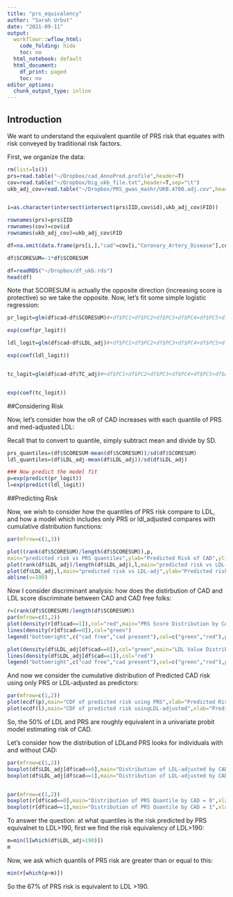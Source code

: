 ```yaml
---
title: "prs_equivalency"
author: "Sarah Urbut"
date: "2021-09-11"
output: 
  workflowr::wflow_html:
    code_folding: hide
    toc: no
  html_notebook: default
  html_document:
    df_print: paged
    toc: no
editor_options:
  chunk_output_type: inline
---
```


## Introduction

We want to understand the equivalent quantile of PRS risk that equates with risk conveyed by traditional risk factors.

First, we organize the data:
```r
rm(list=ls())
prs=read.table("~/Dropbox/cad_AnnoPred.profile",header=T)
cov=read.table("~/Dropbox/big_ukb_file.txt",header=T,sep="\t")
ukb_adj_cov=read.table("~/Dropbox/PRS_gwas_mashr/UKB.4700.adj.cov",header=T)


i=as.character(intersect(intersect(prs$IID,cov$id),ukb_adj_cov$FID))

rownames(prs)=prs$IID
rownames(cov)=cov$id
rownames(ukb_adj_cov)=ukb_adj_cov$FID

df=na.omit(data.frame(prs[i,],"cad"=cov[i,"Coronary_Artery_Disease"],cov[i,c("PC1","PC2","PC3","PC4","PC5")],ukb_adj_cov[i,c(3:7)]))

df$SCORESUM=-1*df$SCORESUM
```

```r
df=readRDS("~/Dropbox/df_ukb.rds")
head(df)
```


Note that SCORESUM is actually the opposite direction (increasing score is protective) so we take the opposite. Now, let's fit some simple logistic regression:

```r
pr_logit=glm(df$cad~df$SCORESUM)#+df$PC1+df$PC2+df$PC3+df$PC4+df$PC5+df$AGE+df$SEX)

exp(coef(pr_logit))

ldl_logit=glm(df$cad~df$LDL_adj)#+df$PC1+df$PC2+df$PC3+df$PC4+df$PC5+df$AGE+df$SEX)

exp(coef(ldl_logit))


tc_logit=glm(df$cad~df$TC_adj)#+df$PC1+df$PC2+df$PC3+df$PC4+df$PC5+df$AGE+df$SEX)


exp(coef(tc_logit))
```

##Considering Risk

Now, let's consider how the oR of CAD increases with each quantile of PRS and med-adjusted LDL:

Recall that to convert to quantile, simply subtract mean and divide by SD.

```r
prs_quantiles=(df$SCORESUM-mean(df$SCORESUM))/sd(df$SCORESUM)
ldl_quantiles=(df$LDL_adj-mean(df$LDL_adj))/sd(df$LDL_adj)

### Now predict the model fit
p=exp(predict(pr_logit))
l=exp(predict(ldl_logit))

```

##Predicting Risk

Now, we wish to consider how the quantiles of PRS risk compare to LDL, and how a model which includes only PRS or ldl_adjusted compares with cumulative distribution functions:


```r


par(mfrow=c(1,3))

plot((rank(df$SCORESUM)/length(df$SCORESUM)),p,
main="predicted risk vs PRS quantiles",ylab="Predicted Risk of CAD",ylim=c(0.90,1.20),xlab="quantile")
plot(rank(df$LDL_adj)/length(df$LDL_adj),l,main="predicted risk vs LDL-adj quantiles",ylab="Predicted risk of CAD",ylim=c(0.90,1.20),xlab="quantile")
plot(df$LDL_adj,l,main="predicted risk vs LDL-adj",ylab="Predicted risk of CAD",ylim=c(0.90,1.20))
abline(v=190)
```

Now I consider discriminant analysis: how does the distirbution of CAD and LDL score discriminate between CAD and CAD free folks:
```r
r=(rank(df$SCORESUM)/length(df$SCORESUM))
par(mfrow=c(1,2))
plot(density(r[df$cad==1]),col="red",main="PRS Score Distribution by CAD class",xlab="Quantile Score")
lines(density(r[df$cad==0]),col="green")
legend("bottomright",c("cad free","cad present"),col=c("green","red"),pch=1)

plot(density(df$LDL_adj[df$cad==0]),col="green",main="LDL Value Distribution by CAD class",xlab="quantile LDL-adjusted")
lines(density(df$LDL_adj[df$cad==1]),col="red")
legend("bottomright",c("cad free","cad present"),col=c("green","red"),pch=1)
```

And now we consider the cumulative distribution of Predicted CAD risk using only PRS or LDL-adjusted as predictors:

```r
par(mfrow=c(1,2))
plot(ecdf(p),main="CDF of predicted risk using PRS",xlab="Predicted Risk")
plot(ecdf(l),main="CDF of predicted risk usingLDL-adjusted",xlab="Predicted Risk")
```


So, the 50% of LDL and PRS are roughly equivalent in a univariate probit model estimating risk of CAD.

Let's consider how the distribution of LDLand PRS looks for individuals with and without CAD:

```r
par(mfrow=c(1,2))
boxplot(df$LDL_adj[df$cad==0],main="Distribution of LDL-adjusted by CAD 0",xlab="CAD=0")
boxplot(df$LDL_adj[df$cad==1],main="Distribution of LDL-adjusted by CAD = 1",xlab="CAD=1")


par(mfrow=c(1,2))
boxplot(r[df$cad==0],main="Distribution of PRS Quantile by CAD = 0",xlab="CAD=0")
boxplot(r[df$cad==1],main="Distribution of PRS Quantile by CAD = 1",xlab="CAD=1")
```

To answer the question: at what quantiles is the risk predicted by PRS equivalnet to LDL>190,
first we find the risk equivalency of LDL>190:

```r
m=min(l[which(df$LDL_adj>190)])
m
```

Now, we ask which quantils of PRS risk are greater than or equal to this:
```r
min(r[which(p>m)])
```
So the 67% of PRS risk is equivalent to LDL >190.
